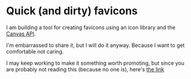 # Quick (and dirty) favicons

I am building a tool for creating favicons using an icon library and the [Canvas API](https://developer.mozilla.org/en-US/docs/Web/API/Canvas_API).

I'm embarrassed to share it, but I will do it anyway. Because I want to get comfortable not caring.

I may keep working to make it something worth promoting, but since you are probably not reading this (because no one is), here's [the link](https://favicons.carlesandres.com)
